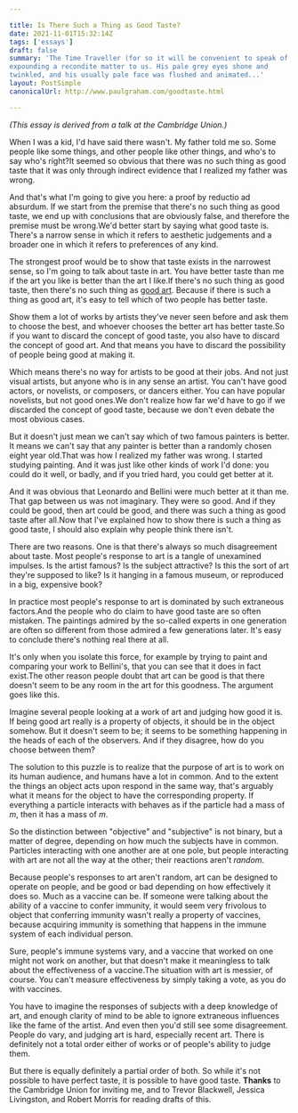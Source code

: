 ```yaml
---

title: Is There Such a Thing as Good Taste?
date: 2021-11-01T15:32:14Z
tags: ['essays']
draft: false
summary: 'The Time Traveller (for so it will be convenient to speak of him) was
expounding a recondite matter to us. His pale grey eyes shone and
twinkled, and his usually pale face was flushed and animated...'
layout: PostSimple
canonicalUrl: http://www.paulgraham.com/goodtaste.html

---
```


_(This essay is derived from a talk at the Cambridge Union.)_

When I was a kid, I'd have said there wasn't. My father told me so. Some people like some things, and other people like other things, and who's to say who's right?It seemed so obvious that there was no such thing as good taste that it was only through indirect evidence that I realized my father was wrong.

And that's what I'm going to give you here: a proof by reductio ad absurdum. If we start from the premise that there's no such thing as good taste, we end up with conclusions that are obviously false, and therefore the premise must be wrong.We'd better start by saying what good taste is. There's a narrow sense in which it refers to aesthetic judgements and a broader one in which it refers to preferences of any kind.

The strongest proof would be to show that taste exists in the narrowest sense, so I'm going to talk about taste in art. You have better taste than me if the art you like is better than the art I like.If there's no such thing as good taste, then there's no such thing as [good art](goodart.html). Because if there is such a thing as good art, it's easy to tell which of two people has better taste.

Show them a lot of works by artists they've never seen before and ask them to choose the best, and whoever chooses the better art has better taste.So if you want to discard the concept of good taste, you also have to discard the concept of good art. And that means you have to discard the possibility of people being good at making it.

Which means there's no way for artists to be good at their jobs. And not just visual artists, but anyone who is in any sense an artist. You can't have good actors, or novelists, or composers, or dancers either. You can have popular novelists, but not good ones.We don't realize how far we'd have to go if we discarded the concept of good taste, because we don't even debate the most obvious cases.

But it doesn't just mean we can't say which of two famous painters is better. It means we can't say that any painter is better than a randomly chosen eight year old.That was how I realized my father was wrong. I started studying painting. And it was just like other kinds of work I'd done: you could do it well, or badly, and if you tried hard, you could get better at it.

And it was obvious that Leonardo and Bellini were much better at it than me. That gap between us was not imaginary. They were so good. And if they could be good, then art could be good, and there was such a thing as good taste after all.Now that I've explained how to show there is such a thing as good taste, I should also explain why people think there isn't.

There are two reasons. One is that there's always so much disagreement about taste. Most people's response to art is a tangle of unexamined impulses. Is the artist famous? Is the subject attractive? Is this the sort of art they're supposed to like? Is it hanging in a famous museum, or reproduced in a big, expensive book?

In practice most people's response to art is dominated by such extraneous factors.And the people who do claim to have good taste are so often mistaken. The paintings admired by the so-called experts in one generation are often so different from those admired a few generations later. It's easy to conclude there's nothing real there at all.

It's only when you isolate this force, for example by trying to paint and comparing your work to Bellini's, that you can see that it does in fact exist.The other reason people doubt that art can be good is that there doesn't seem to be any room in the art for this goodness. The argument goes like this.

Imagine several people looking at a work of art and judging how good it is. If being good art really is a property of objects, it should be in the object somehow. But it doesn't seem to be; it seems to be something happening in the heads of each of the observers. And if they disagree, how do you choose between them?

The solution to this puzzle is to realize that the purpose of art is to work on its human audience, and humans have a lot in common. And to the extent the things an object acts upon respond in the same way, that's arguably what it means for the object to have the corresponding property. If everything a particle interacts with behaves as if the particle had a mass of _m_, then it has a mass of _m_.

So the distinction between "objective" and "subjective" is not binary, but a matter of degree, depending on how much the subjects have in common. Particles interacting with one another are at one pole, but people interacting with art are not all the way at the other; their reactions aren't _random_.

Because people's responses to art aren't random, art can be designed to operate on people, and be good or bad depending on how effectively it does so. Much as a vaccine can be. If someone were talking about the ability of a vaccine to confer immunity, it would seem very frivolous to object that conferring immunity wasn't really a property of vaccines, because acquiring immunity is something that happens in the immune system of each individual person.

Sure, people's immune systems vary, and a vaccine that worked on one might not work on another, but that doesn't make it meaningless to talk about the effectiveness of a vaccine.The situation with art is messier, of course. You can't measure effectiveness by simply taking a vote, as you do with vaccines.

You have to imagine the responses of subjects with a deep knowledge of art, and enough clarity of mind to be able to ignore extraneous influences like the fame of the artist. And even then you'd still see some disagreement. People do vary, and judging art is hard, especially recent art. There is definitely not a total order either of works or of people's ability to judge them.

But there is equally definitely a partial order of both. So while it's not possible to have perfect taste, it is possible to have good taste. **Thanks** to the Cambridge Union for inviting me, and to Trevor Blackwell, Jessica Livingston, and Robert Morris for reading drafts of this.
